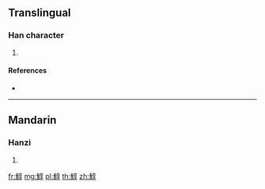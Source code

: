 {{character info/new}}
==Translingual==

===Han character===
{{Han char|rn=195|rad=魚|as=08|sn=19|four=20347|canj=NFYRD}}

# {{defn|Han|sort=魚08}}

====References====
* {{Han ref|kx=1472.140|dkj=46222|hdz=74698.080|uh=9BD9|ud=39897|bh=F3D3|bd=62419}}

----

==Mandarin==

===Hanzi===
{{cmn-hanzi|pin=[[chún]] ([[chun2]])|wg=ch'un<sup>2</sup>}}

# {{defn|lang=cmn|sort=魚08}}

[[fr:鯙]]
[[mg:鯙]]
[[pl:鯙]]
[[th:鯙]]
[[zh:鯙]]